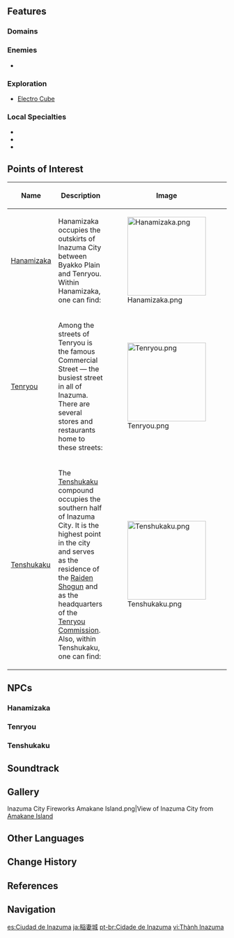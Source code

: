 {{Location Infobox
|image        = Inazuma City.png
|type         = Subarea
|type2        = Main City
|region       = Inazuma
|area         = Narukami Island
}}
{{Location Intro|{{Lang|'''Inazuma City'''|ja={{Rubi|稲|いな|妻|ずま|城|じょう}}|ja_rm=Inazuma-jou}}|description=}}

==Features==
===Domains===
{{Domains by Category Gallery}}

===Enemies===
*{{Enemy|Mirror Maiden}}

===Exploration===
*[[Electro Cube]]

===Local Specialties===
*{{Item|Sakura Bloom}}
*{{Item|Sea Ganoderma}}
*{{Item|Onikabuto}}

==Points of Interest==
{| class="article-table" style="width: 100%;"
! style="width: 25%;" | Name
! style="width: 50%;" |Description
! style="width: 25%;" |Image
|- id="Hanamizaka"
|[[Hanamizaka]]
|Hanamizaka occupies the outskirts of Inazuma City between Byakko Plain and Tenryou. Within Hanamizaka, one can find:
{{Transclude|Hanamizaka|Points of Interest}}
|[[File:Hanamizaka.png|180px]]
|- id="Tenryou"
|[[Tenryou]]
|Among the streets of Tenryou is the famous Commercial Street &mdash; the busiest street in all of Inazuma. There are several stores and restaurants home to these streets:
{{Transclude|Tenryou|Points of Interest}}
|[[File:Tenryou.png|180px]]
|- id="Tenshukaku"
|[[Tenshukaku]]
|The [[Tenshukaku]] compound occupies the southern half of Inazuma City. It is the highest point in the city and serves as the residence of the [[Raiden Shogun]] and as the headquarters of the [[Tenryou Commission]]. Also, within Tenshukaku, one can find:
{{Transclude|Tenshukaku|Points of Interest}}
|[[File:Tenshukaku.png|180px]]
|}

==NPCs==
===Hanamizaka===
{{column|2|
* North Outskirts
** [[Midori]]
** [[Kouichi]]
** [[Andou]] &mdash; Doushin
** [[Kurosawa Kyounosuke]] &mdash; Yoriki
** [[Domon]]
** [[Nanako]]
* In front of Naganohara Fireworks
** [[Naganohara Ryuunosuke]] &mdash; Firework-Maker
** [[Tokunaga]]
** [[Yamaue]]
** [[Pika]]
** [[Nishiguchi]]
* In front of Amenoma Smithy
** [[Amenoma Tougo]] &mdash; Owner of Amenoma Smithy
** [[Hajime]] &mdash; Amenoma Tougo's Disciple
* At Kiminami Restaurant
** [[Kiminami Anna]] &mdash; Owner of Kiminami Restaurant
* In front of Bantan Sango Detective Agency
** [[Ryuuji]] &mdash; Detective
** [[Sango]] &mdash; Detective
* Near [[Yae Publishing House]]
** [[Kuroda]] &mdash; Editor from Yae Publishing House
** [[Shigeru]] &mdash; Editor from Yae Publishing House
** [[Aratani]]
** [[Junkichi]]
* Northern Stairs to Tenryou
** [[Amano]] &mdash; Doushin
** [[Shouta]]
* Western Wooden Ramp to Tenryou
** [[Fujiwara Toshiko]]
* Quest-Only
** [[Junya]]
** [[Oomori]]
** [[Yuuya]]
}}

===Tenryou===
{{column|2|
* In front of Komore Teahouse
** [[Kozue]] &mdash; Shop Assistant, Komore Teahouse
** [[Heihachi]]
** [[Ramsay]]
* Inside of Komore Teahouse
** [[Taroumaru]] &mdash; Owner of Komore Teahouse
** [[Nakanishi]]
** [[Nobumori]]
* Commercial Streets
** [[Aoi]] &mdash; Owner of Tsukumomono Groceries
** [[Mikoshi Genichirou]] &mdash; Owner of Netsuke no Gen Crafts
** [[Rie]]
** [[Ogura Mio]] &mdash; Owner of Ogura Textiles &amp; Kimonos
** [[Tang Wen]] &mdash; Researcher
** [[Yukio]] &mdash; Street Food Vendor
** [[Shimura Kanbei]] &mdash; Owner of Shimura's
** [[Yayoi Nanatsuki]] &mdash; Owner of Yayoi Lacquerware
** [[Katheryne]] &mdash; Receptionist, Adventurers' Guild
** [[Furuya Noboru]] &mdash; Adventurer
** [[Tomoki]] &mdash; Street Food Vendor
** [[Yuzu]] &mdash; Adventurer
** [[Hasegawa]]
** [[Aikawa Susumu]] &mdash; Owner of Aisa Bathouse
** [[Satou]] &mdash; Adventurer
** [[Takeda]] &mdash; Adventurer
** [[Matsumoto]] &mdash; Gourmet
* On the bridge at the north-east park
** [[Oda Tarou]]
* Police Station
** [[Owada]] &mdash; Yoriki
** [[Uesugi]] &mdash; Doushin
** Patrol Soldier (post–[[Amidst Stormy Judgment]])
}}

===Tenshukaku===
{{column|2|
* Tenshukaku &mdash; Entrance
** [[Kujou Kamaji]]
** [[Naoe Hisamasa]] &mdash; Hatamoto
* Tenshukaku &mdash; Tenryou Commission Headquarters
** [[Inoue]] &mdash; Doushin
** [[Sanada]] &mdash; Doushin
** [[Watanabe]] &mdash; Doushin
** [[Mikoshi Genjirou]] &mdash; Yoriki
** [[Yata Kouki]] &mdash; Yoriki
** [[Ikeda Soushirou]]
* Tenshukaku &mdash; Central Area
** [[Takatsukasa Tomohide]] &mdash; Tax Secretary
** [[Matsukawa Souzen]] &mdash; Government Official
** [[Mikawa Akane]] &mdash; Royal Bath Commission
** [[Asakura]] &mdash; Doushin
** [[Shima Masaoki]] &mdash; Hatamoto
* Tenshukaku &mdash; In front of the main building
** [[Takeshi]] &mdash; Okuzumeshuu
* Tenshukaku &mdash; Outdoor platform south of the main building
** [[Saizou]] &mdash; Okuzumeshuu
** [[Nagaoka Hidemitsu]] &mdash; Reserve Official
}}

==Soundtrack==
{{Soundtracks by Category Table|Inazuma City Soundtracks|header=Inazuma City}}

==Gallery==
<gallery hideaddbutton="true" captionalign="center">
Inazuma City Fireworks Amakane Island.png|View of Inazuma City from [[Amakane Island]]
</gallery>

==Other Languages==
{{Other Languages
|en      = Inazuma City
|zhs     = 稻妻城
|zhs_rm  = Dàoqī-chéng
|zht     = 稻妻城
|zht_rm  = Dàoqī-chéng
|zh_tl   = Inazuma City
|ja      = {{Rubi|稲|いな|妻|ずま|城|じょう}}
|ja_rm   = Inazuma-jou<ref>[[Map]], Label: Inazuma City (Japanese)</ref>
|ja_tl   = Inazuma Castle
|ko      = 이나즈마{{tt|성|城}}
|ko_rm   = Inajeuma-seong
|ko_tl   = Inazuma Castle
|es      = Ciudad de Inazuma
|es_tl   = Inazuma City
|fr      = Cité d'Inazuma
|fr_tl   = Inazuma City
|ru      = Инадзума
|th      = Inazuma
|vi      = {{tt|Thành|城}} Inazuma
|vi_tl   = Inazuma City
|de      = Inazuma
|id      = Inazuma City
|pt      = Cidade de Inazuma
|pt_tl   = Inazuma City
}}

==Change History==
{{Change History|2.0}}

==References==
{{Reflist}}

==Navigation==
{{PoI Navbox|Inazuma|state=collapsed}}
{{Area Navbox|Inazuma}}

[[es:Ciudad de Inazuma]]
[[ja:稲妻城]]
[[pt-br:Cidade de Inazuma]]
[[vi:Thành Inazuma]]